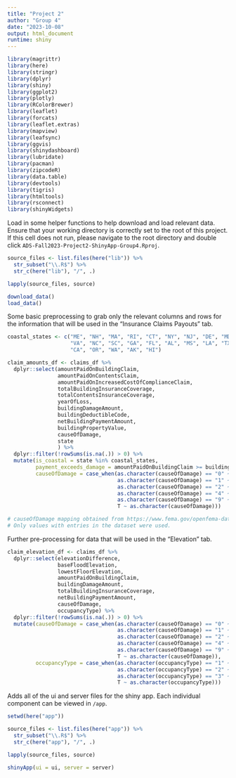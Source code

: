 ```yaml
---
title: "Project 2"
author: "Group 4"
date: "2023-10-08"
output: html_document
runtime: shiny
---
```


```r
library(magrittr)
library(here)
library(stringr)
library(dplyr)
library(shiny)
library(ggplot2)
library(plotly)
library(RColorBrewer)
library(leaflet)
library(forcats)
library(leaflet.extras)
library(mapview)
library(leafsync)
library(ggvis)
library(shinydashboard)
library(lubridate)
library(pacman)
library(zipcodeR)
library(data.table)
library(devtools)
library(tigris)
library(htmltools)
library(rsconnect)
library(shinyWidgets)
```

Load in some helper functions to help download and load relevant data.
Ensure that your working directory is correctly set to the root of this project.
If this cell does not run, please navigate to the root directory and double click
`ADS-Fall2023-Project2-ShinyApp-Group4.Rproj`.
```r
source_files <- list.files(here("lib")) %>%
  str_subset("\\.R$") %>%
  str_c(here("lib"), "/", .)

lapply(source_files, source)
```

```r
download_data()
load_data()
```

Some basic preprocessing to grab only the relevant columns and rows for the
information that will be used in the "Insurance Claims Payouts" tab.
```r
coastal_states <- c("ME", "NH", "MA", "RI", "CT", "NY", "NJ", "DE", "MD",
                    "VA", "NC", "SC", "GA", "FL", "AL", "MS", "LA", "TX",
                    "CA", "OR", "WA", "AK", "HI")

claim_amounts_df <- claims_df %>%
  dplyr::select(amountPaidOnBuildingClaim,
                amountPaidOnContentsClaim,
                amountPaidOnIncreasedCostOfComplianceClaim,
                totalBuildingInsuranceCoverage,
                totalContentsInsuranceCoverage,
                yearOfLoss,
                buildingDamageAmount,
                buildingDeductibleCode,
                netBuildingPaymentAmount,
                buildingPropertyValue,
                causeOfDamage,
                state
                ) %>%
  dplyr::filter(!rowSums(is.na(.)) > 0) %>%
  mutate(is_coastal = state %in% coastal_states,
         payment_exceeds_damage = amountPaidOnBuildingClaim >= buildingDamageAmount,
         causeOfDamage = case_when(as.character(causeOfDamage) == "0" ~ "Other",
                                   as.character(causeOfDamage) == "1" ~ "Tidal water",
                                   as.character(causeOfDamage) == "2" ~ "Lake overflow",
                                   as.character(causeOfDamage) == "4" ~ "Rainfall",
                                   as.character(causeOfDamage) == "9" ~ "Earth movement",
                                   T ~ as.character(causeOfDamage)))

# causeOfDamage mapping obtained from https://www.fema.gov/openfema-data-page/fima-nfip-redacted-claims-v2
# Only values with entries in the dataset were used.
```

Further pre-processing for data that will be used in the "Elevation" tab.
```r
claim_elevation_df <- claims_df %>%
  dplyr::select(elevationDifference,
                baseFloodElevation,
                lowestFloorElevation,
                amountPaidOnBuildingClaim,
                buildingDamageAmount,
                totalBuildingInsuranceCoverage,
                netBuildingPaymentAmount,
                causeOfDamage,
                occupancyType) %>%
  dplyr::filter(!rowSums(is.na(.)) > 0) %>%
  mutate(causeOfDamage = case_when(as.character(causeOfDamage) == "0" ~ "Other",
                                   as.character(causeOfDamage) == "1" ~ "Tidal water",
                                   as.character(causeOfDamage) == "2" ~ "Lake overflow",
                                   as.character(causeOfDamage) == "4" ~ "Rainfall",
                                   as.character(causeOfDamage) == "9" ~ "Earth movement",
                                   T ~ as.character(causeOfDamage)),
         occupancyType = case_when(as.character(occupancyType) == "1" ~ "Single Family",
                                   as.character(occupancyType) == "2" ~ "2-4 Resident Building",
                                   as.character(occupancyType) == "3" ~ "4+ Resident Building",
                                   T ~ as.character(occupancyType)))
```

Adds all of the ui and server files for the shiny app.
Each individual component can be viewed in `/app`.
```r
setwd(here("app"))

source_files <- list.files(here("app")) %>%
  str_subset("\\.R$") %>%
  str_c(here("app"), "/", .)

lapply(source_files, source)
```

```r
shinyApp(ui = ui, server = server)
```